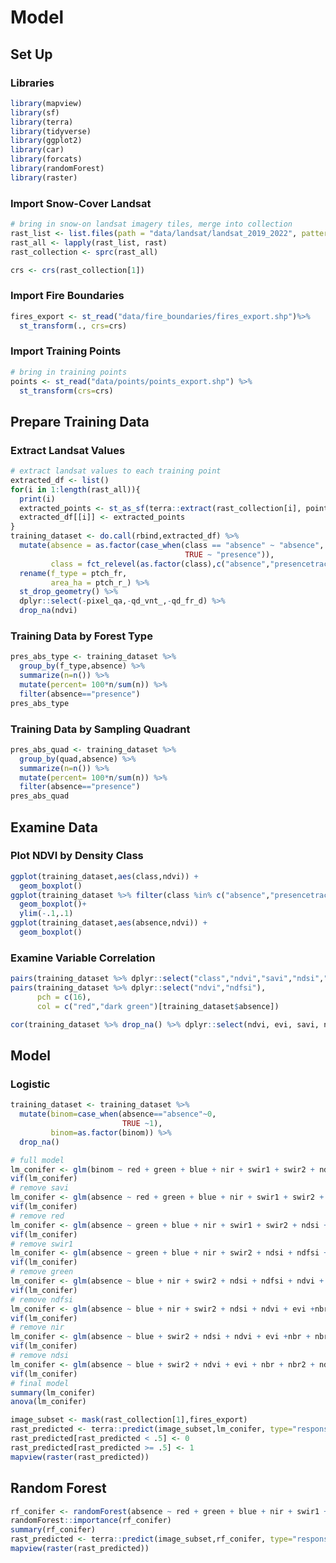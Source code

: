 # Model

## Set Up

### Libraries

```r
library(mapview)
library(sf)
library(terra)
library(tidyverse)
library(ggplot2)
library(car)
library(forcats)
library(randomForest)
library(raster)
```

### Import Snow-Cover Landsat

```r
# bring in snow-on landsat imagery tiles, merge into collection
rast_list <- list.files(path = "data/landsat/landsat_2019_2022", pattern='.tif', all.files=TRUE, full.names=TRUE)
rast_all <- lapply(rast_list, rast)
rast_collection <- sprc(rast_all)

crs <- crs(rast_collection[1])
```

### Import Fire Boundaries

```r
fires_export <- st_read("data/fire_boundaries/fires_export.shp")%>% 
  st_transform(., crs=crs)
```

### Import Training Points

```r
# bring in training points
points <- st_read("data/points/points_export.shp") %>% 
  st_transform(crs=crs)
```

## Prepare Training Data

### Extract Landsat Values

```r
# extract landsat values to each training point
extracted_df <- list()
for(i in 1:length(rast_all)){
  print(i)
  extracted_points <- st_as_sf(terra::extract(rast_collection[i], points,bind = TRUE))
  extracted_df[[i]] <- extracted_points 
}
training_dataset <- do.call(rbind,extracted_df) %>% 
  mutate(absence = as.factor(case_when(class == "absence" ~ "absence",
                                       TRUE ~ "presence")),
         class = fct_relevel(as.factor(class),c("absence","presencetrace","presence1to10"))) %>% 
  rename(f_type = ptch_fr,
         area_ha = ptch_r_) %>% 
  st_drop_geometry() %>% 
  dplyr::select(-pixel_qa,-qd_vnt_,-qd_fr_d) %>% 
  drop_na(ndvi)
```

### Training Data by Forest Type

```r
pres_abs_type <- training_dataset %>% 
  group_by(f_type,absence) %>% 
  summarize(n=n()) %>% 
  mutate(percent= 100*n/sum(n)) %>% 
  filter(absence=="presence")
pres_abs_type
```

### Training Data by Sampling Quadrant

```r
pres_abs_quad <- training_dataset %>% 
  group_by(quad,absence) %>% 
  summarize(n=n()) %>% 
  mutate(percent= 100*n/sum(n)) %>% 
  filter(absence=="presence")
pres_abs_quad
```

## Examine Data 

### Plot NDVI by Density Class

```r
ggplot(training_dataset,aes(class,ndvi)) +
  geom_boxplot()
ggplot(training_dataset %>% filter(class %in% c("absence","presencetrace")),aes(class,ndvi)) +
  geom_boxplot()+
  ylim(-.1,.1)
ggplot(training_dataset,aes(absence,ndvi)) +
  geom_boxplot()
```

### Examine Variable Correlation

```r
pairs(training_dataset %>% dplyr::select("class","ndvi","savi","ndsi","ndfsi","nbr2"))
pairs(training_dataset %>% dplyr::select("ndvi","ndfsi"),
      pch = c(16),
      col = c("red","dark green")[training_dataset$absence])
```

```r
cor(training_dataset %>% drop_na() %>% dplyr::select(ndvi, evi, savi, ndsi,ndfsi, ndwi, nbr, nbr2)) 
```

## Model

### Logistic

```r
training_dataset <- training_dataset %>% 
  mutate(binom=case_when(absence=="absence"~0,
                         TRUE ~1),
         binom=as.factor(binom)) %>% 
  drop_na()
```


```r
# full model 
lm_conifer <- glm(binom ~ red + green + blue + nir + swir1 + swir2 + ndsi + ndfsi + savi + ndvi + evi +nbr + nbr2 + ndwi, data = training_dataset, family = binomial(logit))
vif(lm_conifer)
# remove savi 
lm_conifer <- glm(absence ~ red + green + blue + nir + swir1 + swir2 + ndsi + ndfsi + ndvi + evi +nbr + nbr2 + ndwi, data = training_dataset, family = binomial(logit))
vif(lm_conifer)
# remove red 
lm_conifer <- glm(absence ~ green + blue + nir + swir1 + swir2 + ndsi + ndfsi + ndvi + evi +nbr + nbr2 + ndwi, data = training_dataset, family = binomial(logit))
vif(lm_conifer)
# remove swir1
lm_conifer <- glm(absence ~ green + blue + nir + swir2 + ndsi + ndfsi + ndvi + evi +nbr + nbr2 + ndwi, data = training_dataset, family = binomial(logit))
vif(lm_conifer)
# remove green
lm_conifer <- glm(absence ~ blue + nir + swir2 + ndsi + ndfsi + ndvi + evi +nbr + nbr2 + ndwi, data = training_dataset, family = binomial(logit))
vif(lm_conifer)
# remove ndfsi
lm_conifer <- glm(absence ~ blue + nir + swir2 + ndsi + ndvi + evi +nbr + nbr2 + ndwi, data = training_dataset, family = binomial(logit))
vif(lm_conifer)
# remove nir
lm_conifer <- glm(absence ~ blue + swir2 + ndsi + ndvi + evi +nbr + nbr2 + ndwi, data = training_dataset, family = binomial(logit))
vif(lm_conifer)
# remove ndsi
lm_conifer <- glm(absence ~ blue + swir2 + ndvi + evi + nbr + nbr2 + ndwi, data = training_dataset, family = binomial(logit))
vif(lm_conifer)
# final model
summary(lm_conifer)
anova(lm_conifer)
```

```r
image_subset <- mask(rast_collection[1],fires_export)
rast_predicted <- terra::predict(image_subset,lm_conifer, type="response", se.fit=TRUE)
rast_predicted[rast_predicted < .5] <- 0
rast_predicted[rast_predicted >= .5] <- 1
mapview(raster(rast_predicted))
```


## Random Forest

```r
rf_conifer <- randomForest(absence ~ red + green + blue + nir + swir1 + swir2 + ndvi + savi + evi + ndsi+ndfsi+ nbr + nbr2 + ndwi, data= training_dataset)
randomForest::importance(rf_conifer)
summary(rf_conifer)
rast_predicted <- terra::predict(image_subset,rf_conifer, type="response", se.fit=TRUE)
mapview(raster(rast_predicted))
```


